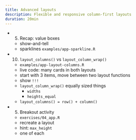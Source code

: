 ```yaml
---
title: Advanced layouts
description: Flexible and responsive column-first layouts
duration: 20min
---
```


- (5) Recap: value boxes
    - show-and-tell
    - sparklines `examples/app-sparkline.R`

- (10) `layout_columns()` vs `layout_column_wrap()`
    - `examples/app-layout-columns.R`
    - live code: many cards in both layouts
    - start with 3 items, move between two layout functions
    - show `!!!`
    - `layout_column_wrap()` equally sized things
        - `widths`
        - `heights_equal`
    - `layout_columns() = row() + column()`

- (5) Breakout activity
    - `exercises/04_app.R`
    - recreate a layout
    - hint: `max_height`
    - one of each
